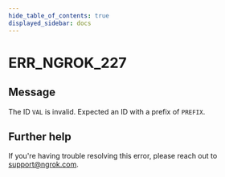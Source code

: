 ```yaml
---
hide_table_of_contents: true
displayed_sidebar: docs
---
```



# ERR_NGROK_227

## Message

The ID `VAL` is invalid. Expected an ID with a prefix of `PREFIX`.

<ErrorDetails error="err_ngrok_227" />

## Further help

If you're having trouble resolving this error, please reach out to [support@ngrok.com](mailto:support@ngrok.com?subject=Help%20with%20ERR_NGROK_227).
